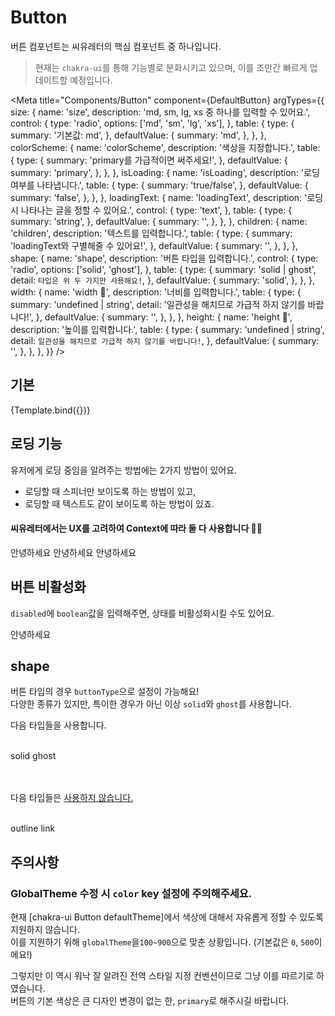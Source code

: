 

<style>
  {`
      html, body {
        font-weight: 400;
      }
      strong {
        font-weight: 700;
      }
      span {
        display: block;
      }
      h1 {
        font-weight: 900;
        font-size: 24px;
      }
    `}
</style>

# Button

버튼 컴포넌트는 씨유레터의 핵심 컴포넌트 중 하나입니다.

> 현재는 `chakra-ui`를 통해 기능별로 분화시키고 있으며, 이를 조만간 빠르게 업데이트할 예정입니다.

<Meta
  title="Components/Button"
  component={DefaultButton}
  argTypes={{
    size: {
      name: 'size',
      description: 'md, sm, lg, xs 중 하나를 입력할 수 있어요.',
      control: {
        type: 'radio',
        options: ['md', 'sm', 'lg', 'xs'],
      },
      table: {
        type: {
          summary: '기본값: md',
        },
        defaultValue: {
          summary: 'md',
        },
      },
    },
    colorScheme: {
      name: 'colorScheme',
      description: '색상을 지정합니다.',
      table: {
        type: {
          summary: 'primary를 가급적이면 써주세요!',
        },
        defaultValue: {
          summary: 'primary',
        },
      },
    },
    isLoading: {
      name: 'isLoading',
      description: '로딩 여부를 나타냅니다.',
      table: {
        type: {
          summary: 'true/false',
        },
        defaultValue: {
          summary: 'false',
        },
      },
    },
    loadingText: {
      name: 'loadingText',
      description: '로딩 시 나타나는 글을 정할 수 있어요.',
      control: {
        type: 'text',
      },
      table: {
        type: {
          summary: 'string',
        },
        defaultValue: {
          summary: '',
        },
      },
    },
    children: {
      name: 'children',
      description: '텍스트를 입력합니다.',
      table: {
        type: {
          summary: 'loadingText와 구별해줄 수 있어요!',
        },
        defaultValue: {
          summary: '',
        },
      },
    },
    shape: {
      name: 'shape',
      description: '버튼 타입을 입력합니다.',
      control: {
        type: 'radio',
        options: ['solid', 'ghost'],
      },
      table: {
        type: {
          summary: 'solid | ghost',
          detail: `타입은 위 두 가지만 사용해요!`,
        },
        defaultValue: {
          summary: 'solid',
        },
      },
    },
    width: {
      name: 'width 🚨',
      description: '너비를 입력합니다.',
      table: {
        type: {
          summary: 'undefined | string',
          detail: '일관성을 해치므로 가급적 하지 않기를 바랍니다!',
        },
        defaultValue: {
          summary: '',
        },
      },
    },
    height: {
      name: 'height 🚨',
      description: '높이를 입력합니다.',
      table: {
        type: {
          summary: 'undefined | string',
          detail: `일관성을 해치므로 가급적 하지 않기를 바랍니다!`,
        },
        defaultValue: {
          summary: '',
        },
      },
    },
  }}
/>

## 기본

<Canvas>
  <Story
    name="소개"
    args={{
      isLoading: false,
      size: 'lg',
      colorScheme: 'primary',
      children: '안녕하세요',
      loadingText: '',
    }}
  >
    {Template.bind({})}
  </Story>
</Canvas>

<ArgsTable story="소개" />


## 로딩 기능

유저에게 로딩 중임을 알려주는 방법에는 2가지 방법이 있어요.

- 로딩할 때 스피너만 보이도록 하는 방법이 있고,
- 로딩할 때 텍스트도 같이 보이도록 하는 방법이 있죠.

#### 씨유레터에서는 UX를 고려하여 Context에 따라 둘 다 사용합니다 🙆🏻

<Canvas>
  <Story name="props | isLoading">
    <DefaultButton size="lg" isLoading={false} colorScheme="primary">
      안녕하세요
    </DefaultButton>
    <DefaultButton size="lg" colorScheme="primary" isLoading loadingText="로딩 중이에요">
      안녕하세요
    </DefaultButton>
    <DefaultButton size="lg" colorScheme="primary" isLoading>
      안녕하세요
    </DefaultButton>
  </Story>
</Canvas>

## 버튼 비활성화

`disabled`에 `boolean`값을 입력해주면, 상태를 비활성화시킬 수도 있어요.

<Canvas>
  <Story name="props | disabled">
    <DefaultButton size="lg" colorScheme="primary" disabled>
      안녕하세요
    </DefaultButton>
  </Story>
</Canvas>

## shape

버튼 타입의 경우 `buttonType`으로 설정이 가능해요!  
다양한 종류가 있지만, 특이한 경우가 아닌 이상 `solid`와 `ghost`를 사용합니다.

<Canvas>
  <Story name="props | shape">
    <div>
      <p>다음 타입들을 사용합니다.</p>
      <br />
      <DefaultButton size="lg" colorScheme="primary" shape="solid">
        solid
      </DefaultButton>
      <DefaultButton size="lg" colorScheme="primary" shape="ghost">
        ghost
      </DefaultButton>
    </div>
    <br />
    <br />
    <div>
      <p>
        다음 타입들은 <u>사용하지 않습니다.</u>
      </p>
      <br />
      <DefaultButton size="lg" colorScheme="primary" shape="outline">
        outline
      </DefaultButton>
      <DefaultButton size="lg" colorScheme="primary" shape="link">
        link
      </DefaultButton>
    </div>
  </Story>
</Canvas>

## 주의사항

<Story name="주의사항">
  <div></div>
</Story>

### GlobalTheme 수정 시 `color` key 설정에 주의해주세요.

현재 [chakra-ui Button defaultTheme]에서 색상에 대해서 자유롭게 정할 수 있도록 지원하지 않습니다.  
이를 지원하기 위해 `globalTheme`을`100~900`으로 맞춘 상황입니다. (기본값은 `0`, `500`이에요!)

그렇지만 이 역시 워낙 잘 알려진 전역 스타일 지정 컨벤션이므로 그냥 이를 따르기로 하였습니다. <br/>
버튼의 기본 색상은 큰 디자인 변경이 없는 한, `primary`로 해주시길 바랍니다.
